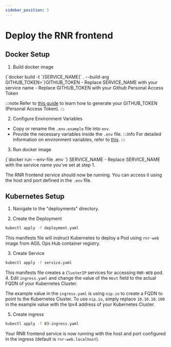 ```yaml
---
sidebar_position: 5
---
```



# Deploy the RNR frontend

## Docker Setup

1. Build docker image
<CodeBlock language="bash">
{`docker build -t `}<span className="highlight">SERVICE_NAME</span>{` . --build-arg GITHUB_TOKEN=`}<span className="highlight">GITHUB_TOKEN</span>
</CodeBlock>
- Replace <span className="highlight">SERVICE_NAME</span> with your service name
- Replace <span className="highlight">GITHUB_TOKEN</span> with your Github Personal Access Token

   :::note
   Refer to [this guide](https://docs.github.com/en/authentication/keeping-your-account-and-data-secure/managing-your-personal-access-tokens) to learn how to generate your GITHUB_TOKEN (Personal Access Token).
   :::

2. Configure Environment Variables
- Copy or rename the `.env.example` file into `env`.
- Provide the necessary variables inside the `.env` file.
  :::info
  For detailed information on environment variables, refer to [this](../configuration/rnr-web.mdx).
  :::

3. Run docker image
<CodeBlock language="bash">
{`docker run --env-file .env `} <span className="highlight">SERVICE_NAME</span>
</CodeBlock>
- Replace <span className="highlight">SERVICE_NAME</span> with the service name you've set at step 1.

The RNR frontend service should now be running. You can access it using the host and port defined in the `.env` file.

## Kubernetes Setup

1. Navigate to the "deployments" directory.

2. Create the Deployment

```bash
kubectl apply -f deployment.yaml
```

This manifests file will instruct Kubernetes to deploy a Pod using `rnr-web` image from AGIL Ops Hub container registry.

3. Create Service

```bash
kubectl apply -f service.yaml
```

This manifests file creates a `ClusterIP` services for accessing `RNR-WEB` pod. 4. Edit `ingress.yaml` and change the value of the `Host` field to the actual FQDN of your Kubernetes Cluster.

The example value in the `ingress.yaml` is using `nip.io` to create a FQDN to point to the Kubernetes Cluster.
To use `nip.io`, simply replace `10.10.10.100` in the example value with the Ipv4 address of your Kubernetes Cluster.

5. Create ingress

```bash
kubectl apply -f 03-ingress.yaml
```

Your RNR frontend service is now running with the host and port configured in the ingress (default is `rnr-web.localhost`).
